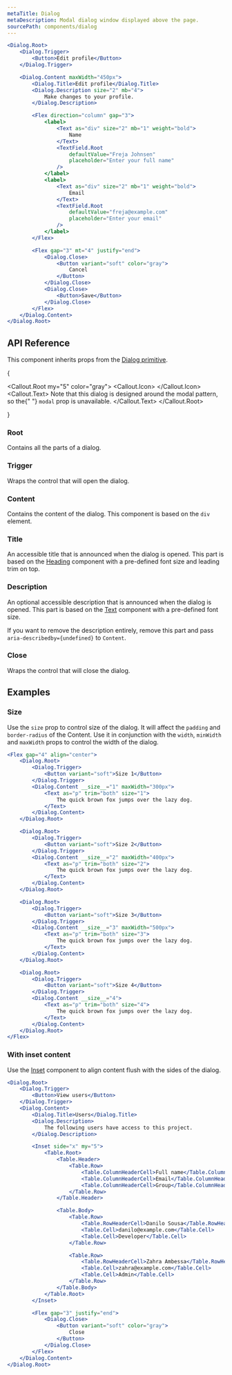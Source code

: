 ```yaml
---
metaTitle: Dialog
metaDescription: Modal dialog window displayed above the page.
sourcePath: components/dialog
---
```


```jsx live=true
<Dialog.Root>
	<Dialog.Trigger>
		<Button>Edit profile</Button>
	</Dialog.Trigger>

	<Dialog.Content maxWidth="450px">
		<Dialog.Title>Edit profile</Dialog.Title>
		<Dialog.Description size="2" mb="4">
			Make changes to your profile.
		</Dialog.Description>

		<Flex direction="column" gap="3">
			<label>
				<Text as="div" size="2" mb="1" weight="bold">
					Name
				</Text>
				<TextField.Root
					defaultValue="Freja Johnsen"
					placeholder="Enter your full name"
				/>
			</label>
			<label>
				<Text as="div" size="2" mb="1" weight="bold">
					Email
				</Text>
				<TextField.Root
					defaultValue="freja@example.com"
					placeholder="Enter your email"
				/>
			</label>
		</Flex>

		<Flex gap="3" mt="4" justify="end">
			<Dialog.Close>
				<Button variant="soft" color="gray">
					Cancel
				</Button>
			</Dialog.Close>
			<Dialog.Close>
				<Button>Save</Button>
			</Dialog.Close>
		</Flex>
	</Dialog.Content>
</Dialog.Root>
```

## API Reference

This component inherits props from the [Dialog primitive](/products/docs/components/dialog).

{

<Callout.Root my="5" color="gray">
	<Callout.Icon>
		<InfoCircledIcon />
	</Callout.Icon>
	<Callout.Text>
		Note that this dialog is designed around the modal pattern, so the{" "}
		<Code>modal</Code> prop is unavailable.
	</Callout.Text>
</Callout.Root>

}

### Root

Contains all the parts of a dialog.

### Trigger

Wraps the control that will open the dialog.

### Content

Contains the content of the dialog. This component is based on the `div` element.

<ThemesPropsTable defs="dialogContentPropDefs" />

### Title

An accessible title that is announced when the dialog is opened. This part is based on the [Heading](/research/docs/components/heading) component with a pre-defined font size and leading trim on top.

### Description

An optional accessible description that is announced when the dialog is opened. This part is based on the [Text](/research/docs/components/text) component with a pre-defined font size.

If you want to remove the description entirely, remove this part and pass `aria-describedby={undefined}` to `Content`.

### Close

Wraps the control that will close the dialog.

## Examples

### Size

Use the `size` prop to control size of the dialog. It will affect the `padding` and `border-radius` of the Content.
Use it in conjunction with the `width`, `minWidth` and `maxWidth` props to control the width of the dialog.

```jsx live=true line=6,17,28,39
<Flex gap="4" align="center">
	<Dialog.Root>
		<Dialog.Trigger>
			<Button variant="soft">Size 1</Button>
		</Dialog.Trigger>
		<Dialog.Content __size__="1" maxWidth="300px">
			<Text as="p" trim="both" size="1">
				The quick brown fox jumps over the lazy dog.
			</Text>
		</Dialog.Content>
	</Dialog.Root>

	<Dialog.Root>
		<Dialog.Trigger>
			<Button variant="soft">Size 2</Button>
		</Dialog.Trigger>
		<Dialog.Content __size__="2" maxWidth="400px">
			<Text as="p" trim="both" size="2">
				The quick brown fox jumps over the lazy dog.
			</Text>
		</Dialog.Content>
	</Dialog.Root>

	<Dialog.Root>
		<Dialog.Trigger>
			<Button variant="soft">Size 3</Button>
		</Dialog.Trigger>
		<Dialog.Content __size__="3" maxWidth="500px">
			<Text as="p" trim="both" size="3">
				The quick brown fox jumps over the lazy dog.
			</Text>
		</Dialog.Content>
	</Dialog.Root>

	<Dialog.Root>
		<Dialog.Trigger>
			<Button variant="soft">Size 4</Button>
		</Dialog.Trigger>
		<Dialog.Content __size__="4">
			<Text as="p" trim="both" size="4">
				The quick brown fox jumps over the lazy dog.
			</Text>
		</Dialog.Content>
	</Dialog.Root>
</Flex>
```

### With inset content

Use the [Inset](/research/docs/components/inset) component to align content flush with the sides of the dialog.

```jsx live=true
<Dialog.Root>
	<Dialog.Trigger>
		<Button>View users</Button>
	</Dialog.Trigger>
	<Dialog.Content>
		<Dialog.Title>Users</Dialog.Title>
		<Dialog.Description>
			The following users have access to this project.
		</Dialog.Description>

		<Inset side="x" my="5">
			<Table.Root>
				<Table.Header>
					<Table.Row>
						<Table.ColumnHeaderCell>Full name</Table.ColumnHeaderCell>
						<Table.ColumnHeaderCell>Email</Table.ColumnHeaderCell>
						<Table.ColumnHeaderCell>Group</Table.ColumnHeaderCell>
					</Table.Row>
				</Table.Header>

				<Table.Body>
					<Table.Row>
						<Table.RowHeaderCell>Danilo Sousa</Table.RowHeaderCell>
						<Table.Cell>danilo@example.com</Table.Cell>
						<Table.Cell>Developer</Table.Cell>
					</Table.Row>

					<Table.Row>
						<Table.RowHeaderCell>Zahra Ambessa</Table.RowHeaderCell>
						<Table.Cell>zahra@example.com</Table.Cell>
						<Table.Cell>Admin</Table.Cell>
					</Table.Row>
				</Table.Body>
			</Table.Root>
		</Inset>

		<Flex gap="3" justify="end">
			<Dialog.Close>
				<Button variant="soft" color="gray">
					Close
				</Button>
			</Dialog.Close>
		</Flex>
	</Dialog.Content>
</Dialog.Root>
```
